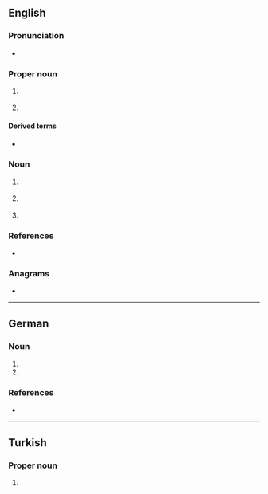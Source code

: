 {{also|vb|vb.}}
==English==

===Pronunciation===
* {{audio|en|en-au-VB.ogg|Audio (AU)}}

===Proper noun===
{{en-proper noun}}

# {{lb|en|Australia}} {{initialism of|en|{{w|Victoria Bitter}}|nodot=1}} {{gloss|an Australian brand of beer}}
# {{lb|en|programming}} {{initialism of|en|Visual Basic|nodot=1}}

====Derived terms====
* {{l|en|VBer}}

===Noun===
{{en-noun|~}}

# {{lb|en|chemistry|physics|countable}} {{initialism of|en|valence bond}}
# {{lb|en|organic compound}} {{initialism of|en|vinylbenzene}}
# {{lb|en|sports}} {{initialism of|en|volleyball}}

===References===
* {{pedia}}

===Anagrams===
* {{anagrams|en|a=bv|BV}}

----

==German==

===Noun===
{{head|de|noun|g=f}}

# {{abbreviation of|de|[[Vereinbarung]]}}
# {{abbr of|de|[[Verhandlungsbasis]]}}

===References===
* {{pedia|lang=de}}

----

==Turkish==

===Proper noun===
{{head|tr|proper noun}}

# {{init of|tr|{{w|VakıfBank}}}}